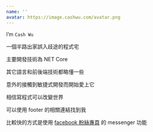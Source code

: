 ```yaml
---
name: ''
avatar: https://image.cashwu.com/avatar.png
---
```


I’m `Cash Wu`

一個半路出家誤入歧途的程式宅

主要開發技術為 NET Core

其它語言和前後端技術都略懂一些

意外的接觸到敏捷式開發而開始愛上它

相信寫程式可以改變世界

可以使用 footer 的相關連結找到我

比較快的方式是使用 [facebook 粉絲專頁](https://www.facebook.com/cashwugeek) 的 messenger 功能
